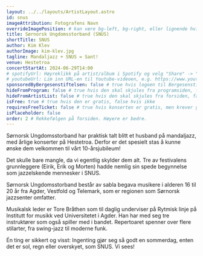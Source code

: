 ```yaml
---
layout: ../../layouts/ArtistLayout.astro
id: snus
imageAttribution: Fotografens Navn
overrideImagePosition: # kan være bg-left, bg-right, eller lignende hvis man vil plassere bildet annerledes enn sentrert, se https://tailwindcss.com/docs/background-position
title: Sørnorsk Ungdomsstorband (SNUS)
shortTitle: SNUS
author: Kim Klev
authorImage: kim-klev.jpg
tagline: Mandaljazz + SNUS = Sant!
venue: Hestetroa
concertStartAt: 2024-06-29T14:00
# spotifyUrl: Høyreklikk på artist/album i Spotify og velg "Share" -> "Copy link to artist"
# youtubeUrl: Lim inn URL-en til Youtube-videoen, e.g. https://www.youtube.com/watch?v=iUd7MoKsRFE
sponsoredByBergesenstiftelsen: false # true hvis logoen til Bergesenstiftelsen skal vises, false hvis ikke
hideFromProgram: false # true hvis den skal skjules fra programsiden, false hvis den skal vises
hideFromArtistList: false # true hvis den skal skjules fra forsiden, false hvis den skal vises
isFree: true # true hvis den er gratis, false hvis ikke
requiresFreeTicket: false # true hvis konserten er gratis, men krever gratisbillett
isPlaceholder: false
order: 2 # Rekkefølgen på forsiden. Høyere er bedre.
---
```


Sørnorsk Ungdomsstorband har praktisk talt blitt et husband på mandaljazz, med årlige konserter på Hestetroa. Derfor er det spesielt stas å kunne ønske dem velkommen til vårt 10-årsjubileum!

Det skulle bare mangle, da vi egentlig skylder dem alt. Tre av festivalens grunnleggere (Eirik, Erik og Morten) hadde nemlig sin spede begynnelse som jazzelskende mennesker i SNUS.

Sørnorsk Ungdomsstorband består av sabla begava musikere i alderen 16 til 20 år fra Agder, Vestfold og Telemark, som er regionen som Sørnorsk jazzsenter omfatter.

Musikalsk leder er Tore Bråthen som til daglig underviser på Rytmisk linje på Institutt for musikk ved Universitetet i Agder. Han har med seg tre instruktører som også spiller med i bandet. Repertoaret spenner over flere stilarter, fra swing-jazz til moderne funk.

Én ting er sikkert og visst: Ingenting gjør seg så godt en sommerdag, enten det er sol, regn eller overskyet, som SNUS. Vi sees!
